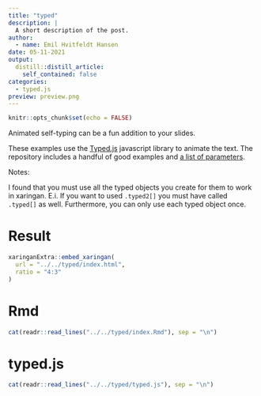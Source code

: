 ```yaml
---
title: "typed"
description: |
  A short description of the post.
author:
  - name: Emil Hvitfeldt Hansen
date: 05-11-2021
output:
  distill::distill_article:
    self_contained: false
categories:
  - typed.js
preview: preview.png
---
```


```r
knitr::opts_chunk$set(echo = FALSE)
```

Animated self-typing can be a fun addition to your slides.

These examples use the [Typed.js](https://github.com/mattboldt/typed.js/) javascript library to animate the text. The repository includes a handful of good examples and [a list of parameters](https://github.com/mattboldt/typed.js/#customization).

Notes:

I found that you must use all the typed objects you create for them to work in xaringan. E.i. If you want to used `.typed2[]` you must have called `.typed[]` as well. Furthermore, you can only use each typed object once.

# Result

```r
xaringanExtra::embed_xaringan(
  url = "../../typed/index.html", 
  ratio = "4:3"
)
```

# Rmd

```r
cat(readr::read_lines("../../typed/index.Rmd"), sep = "\n")
```

# typed.js

```r
cat(readr::read_lines("../../typed/typed.js"), sep = "\n")
```
